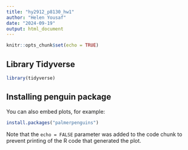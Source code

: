 ```yaml
---
title: "hy2912_p8130_hw1"
author: "Helen Yousaf"
date: "2024-09-19"
output: html_document
---
```


```r
knitr::opts_chunk$set(echo = TRUE)
```

## Library Tidyverse

```r
library(tidyverse)
```

## Installing penguin package

You can also embed plots, for example:

```r
install.packages("palmerpenguins")
```

Note that the `echo = FALSE` parameter was added to the code chunk to prevent printing of the R code that generated the plot.
